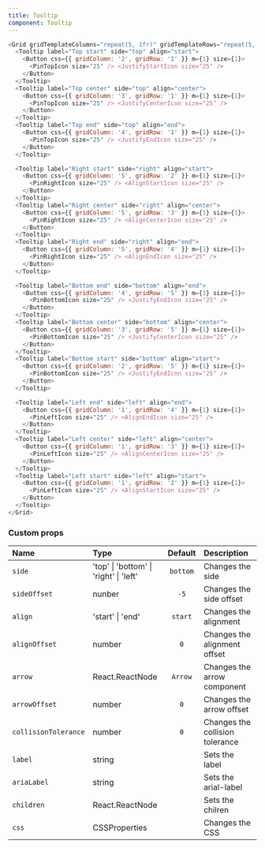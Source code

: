 ```yaml
---
title: Tooltip
component: Tooltip
---
```


```js live=true
<Grid gridTemplateColumns="repeat(5, 1fr)" gridTemplateRows="repeat(5, 1fr)">
  <Tooltip label="Top start" side="top" align="start">
    <Button css={{ gridColumn: '2', gridRow: '1' }} m={1} size={1}>
      <PinTopIcon size="25" /> <JustifyStartIcon size="25" />
    </Button>
  </Tooltip>
  <Tooltip label="Top center" side="top" align="center">
    <Button css={{ gridColumn: '3', gridRow: '1' }} m={1} size={1}>
      <PinTopIcon size="25" /> <JustifyCenterIcon size="25" />
    </Button>
  </Tooltip>
  <Tooltip label="Top end" side="top" align="end">
    <Button css={{ gridColumn: '4', gridRow: '1' }} m={1} size={1}>
      <PinTopIcon size="25" /> <JustifyEndIcon size="25" />
    </Button>
  </Tooltip>

  <Tooltip label="Right start" side="right" align="start">
    <Button css={{ gridColumn: '5', gridRow: '2' }} m={1} size={1}>
      <PinRightIcon size="25" /> <AlignStartIcon size="25" />
    </Button>
  </Tooltip>
  <Tooltip label="Right center" side="right" align="center">
    <Button css={{ gridColumn: '5', gridRow: '3' }} m={1} size={1}>
      <PinRightIcon size="25" /> <AlignCenterIcon size="25" />
    </Button>
  </Tooltip>
  <Tooltip label="Right end" side="right" align="end">
    <Button css={{ gridColumn: '5', gridRow: '4' }} m={1} size={1}>
      <PinRightIcon size="25" /> <AlignEndIcon size="25" />
    </Button>
  </Tooltip>

  <Tooltip label="Bottom end" side="bottom" align="end">
    <Button css={{ gridColumn: '4', gridRow: '5' }} m={1} size={1}>
      <PinBottomIcon size="25" /> <JustifyEndIcon size="25" />
    </Button>
  </Tooltip>
  <Tooltip label="Bottom center" side="bottom" align="center">
    <Button css={{ gridColumn: '3', gridRow: '5' }} m={1} size={1}>
      <PinBottomIcon size="25" /> <JustifyCenterIcon size="25" />
    </Button>
  </Tooltip>
  <Tooltip label="Bottom start" side="bottom" align="start">
    <Button css={{ gridColumn: '2', gridRow: '5' }} m={1} size={1}>
      <PinBottomIcon size="25" /> <JustifyEndIcon size="25" />
    </Button>
  </Tooltip>

  <Tooltip label="Left end" side="left" align="end">
    <Button css={{ gridColumn: '1', gridRow: '4' }} m={1} size={1}>
      <PinLeftIcon size="25" /> <AlignEndIcon size="25" />
    </Button>
  </Tooltip>
  <Tooltip label="Left center" side="left" align="center">
    <Button css={{ gridColumn: '1', gridRow: '3' }} m={1} size={1}>
      <PinLeftIcon size="25" /> <AlignCenterIcon size="25" />
    </Button>
  </Tooltip>
  <Tooltip label="Left start" side="left" align="start">
    <Button css={{ gridColumn: '1', gridRow: '2' }} m={1} size={1}>
      <PinLeftIcon size="25" /> <AlignStartIcon size="25" />
    </Button>
  </Tooltip>
</Grid>
```

### Custom props

| Name                 | Type                                   | Default  | Description                     |
| :------------------- | :------------------------------------- | :------: | :------------------------------ |
| `side`               | 'top' \| 'bottom' \| 'right' \| 'left' | `bottom` | Changes the side                |
| `sideOffset`         | nunber                                 |   `-5`   | Changes the side offset         |
| `align`              | 'start' \| 'end'                       | `start`  | Changes the alignment           |
| `alignOffset`        | number                                 |   `0`    | Changes the alignment offset    |
| `arrow`              | React.ReactNode                        | `Arrow`  | Changes the arrow component     |
| `arrowOffset`        | number                                 |   `0`    | Changes the arrow offset        |
| `collisionTolerance` | number                                 |   `0`    | Changes the collision tolerance |
| `label`              | string                                 |          | Sets the label                  |
| `ariaLabel`          | string                                 |          | Sets the arial-label            |
| `children`           | React.ReactNode                        |          | Sets the chilren                |
| `css`                | CSSProperties                          |          | Changes the CSS                 |
